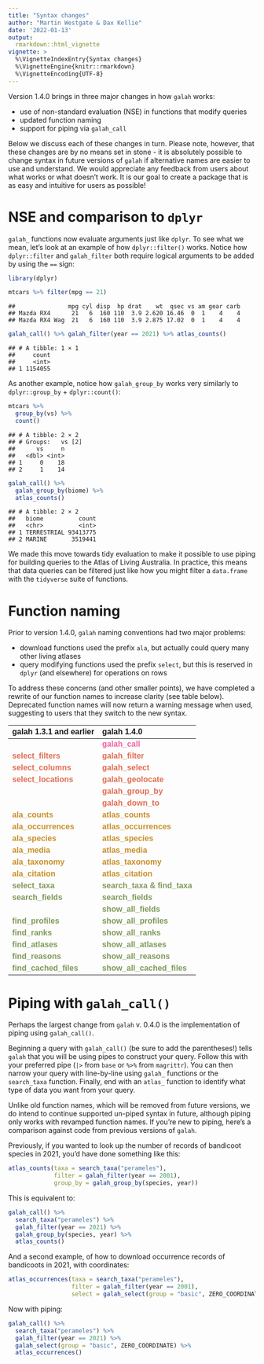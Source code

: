 ```yaml
---
title: "Syntax changes"
author: "Martin Westgate & Dax Kellie"
date: '2022-01-13'
output:
  rmarkdown::html_vignette
vignette: >
  %\VignetteIndexEntry{Syntax changes}
  %\VignetteEngine{knitr::rmarkdown}
  %\VignetteEncoding{UTF-8}
---
```


Version 1.4.0 brings in three major changes in how `galah` works:
  
- use of non-standard evaluation (NSE) in functions that modify queries
- updated function naming
- support for piping via `galah_call`
  
Below we discuss each of these changes in turn. Please note, however, that these 
changes are by no means set in stone - it is absolutely possible to 
change syntax in future versions of `galah` if alternative names are easier to 
use and understand. We would appreciate any feedback from users about what works 
or what doesn't work. It is our goal to create a package that is as easy and 
intuitive for users as possible!


# NSE and comparison to `dplyr`
`galah_` functions now evaluate arguments just like `dplyr`. To see what we mean, 
let's look at an example of how `dplyr::filter()` works. Notice how `dplyr::filter` 
and `galah_filter` both require logical arguments to be added by using the `==` sign:


```r
library(dplyr)

mtcars %>% filter(mpg == 21)
```

```
##               mpg cyl disp  hp drat    wt  qsec vs am gear carb
## Mazda RX4      21   6  160 110  3.9 2.620 16.46  0  1    4    4
## Mazda RX4 Wag  21   6  160 110  3.9 2.875 17.02  0  1    4    4
```


```r
galah_call() %>% galah_filter(year == 2021) %>% atlas_counts()
```

```
## # A tibble: 1 × 1
##     count
##     <int>
## 1 1154055
```

As another example, notice how `galah_group_by` works very similarly to
 `dplyr::group_by` + `dplyr::count()`:


```r
mtcars %>% 
  group_by(vs) %>% 
  count()
```

```
## # A tibble: 2 × 2
## # Groups:   vs [2]
##      vs     n
##   <dbl> <int>
## 1     0    18
## 2     1    14
```

```r
galah_call() %>%
  galah_group_by(biome) %>%
  atlas_counts()
```

```
## # A tibble: 2 × 2
##   biome          count
##   <chr>          <int>
## 1 TERRESTRIAL 93413775
## 2 MARINE       3519441
```

We made this move towards tidy evaluation to make it possible to use 
piping for building queries to the Atlas of Living Australia. In practice, this 
means that data queries can be filtered just like how you might 
filter a `data.frame` with the `tidyverse` suite of functions. 


# Function naming
Prior to version 1.4.0, `galah` naming conventions had two major problems:

- download functions used the prefix `ala`, but actually could query many other living atlases
- query modifying functions used the prefix `select`, but this is reserved in `dplyr` (and elsewhere) for operations on rows

To address these concerns (and other smaller points), we have completed a 
rewrite of our function names to increase clarity (see table below).
Deprecated function names will now return a warning message when used, suggesting
to users that they switch to the new syntax. 

<table class="table lightable-paper" style='width: auto !important; margin-left: auto; margin-right: auto; font-family: "Arial Narrow", arial, helvetica, sans-serif; margin-left: auto; margin-right: auto;'>
 <thead>
  <tr>
   <th style="text-align:left;"> galah 1.3.1 and earlier </th>
   <th style="text-align:left;"> galah 1.4.0 </th>
  </tr>
 </thead>
<tbody>
  <tr>
   <td style="text-align:left;font-weight: bold;color: #f064a4 !important;">  </td>
   <td style="text-align:left;font-weight: bold;color: #f064a4 !important;"> galah_call </td>
  </tr>
  <tr>
   <td style="text-align:left;font-weight: bold;color: #E06E53 !important;"> select_filters </td>
   <td style="text-align:left;font-weight: bold;color: #E06E53 !important;"> galah_filter </td>
  </tr>
  <tr>
   <td style="text-align:left;font-weight: bold;color: #E06E53 !important;"> select_columns </td>
   <td style="text-align:left;font-weight: bold;color: #E06E53 !important;"> galah_select </td>
  </tr>
  <tr>
   <td style="text-align:left;font-weight: bold;color: #E06E53 !important;"> select_locations </td>
   <td style="text-align:left;font-weight: bold;color: #E06E53 !important;"> galah_geolocate </td>
  </tr>
  <tr>
   <td style="text-align:left;font-weight: bold;color: #E06E53 !important;">  </td>
   <td style="text-align:left;font-weight: bold;color: #E06E53 !important;"> galah_group_by </td>
  </tr>
  <tr>
   <td style="text-align:left;font-weight: bold;color: #E06E53 !important;">  </td>
   <td style="text-align:left;font-weight: bold;color: #E06E53 !important;"> galah_down_to </td>
  </tr>
  <tr>
   <td style="text-align:left;font-weight: bold;color: #c7902a !important;"> ala_counts </td>
   <td style="text-align:left;font-weight: bold;color: #c7902a !important;"> atlas_counts </td>
  </tr>
  <tr>
   <td style="text-align:left;font-weight: bold;color: #c7902a !important;"> ala_occurrences </td>
   <td style="text-align:left;font-weight: bold;color: #c7902a !important;"> atlas_occurrences </td>
  </tr>
  <tr>
   <td style="text-align:left;font-weight: bold;color: #c7902a !important;"> ala_species </td>
   <td style="text-align:left;font-weight: bold;color: #c7902a !important;"> atlas_species </td>
  </tr>
  <tr>
   <td style="text-align:left;font-weight: bold;color: #c7902a !important;"> ala_media </td>
   <td style="text-align:left;font-weight: bold;color: #c7902a !important;"> atlas_media </td>
  </tr>
  <tr>
   <td style="text-align:left;font-weight: bold;color: #c7902a !important;"> ala_taxonomy </td>
   <td style="text-align:left;font-weight: bold;color: #c7902a !important;"> atlas_taxonomy </td>
  </tr>
  <tr>
   <td style="text-align:left;font-weight: bold;color: #c7902a !important;"> ala_citation </td>
   <td style="text-align:left;font-weight: bold;color: #c7902a !important;"> atlas_citation </td>
  </tr>
  <tr>
   <td style="text-align:left;font-weight: bold;color: #7f9959 !important;"> select_taxa </td>
   <td style="text-align:left;font-weight: bold;color: #7f9959 !important;"> search_taxa &amp; find_taxa </td>
  </tr>
  <tr>
   <td style="text-align:left;font-weight: bold;color: #7f9959 !important;"> search_fields </td>
   <td style="text-align:left;font-weight: bold;color: #7f9959 !important;"> search_fields </td>
  </tr>
  <tr>
   <td style="text-align:left;font-weight: bold;color: #7f9959 !important;">  </td>
   <td style="text-align:left;font-weight: bold;color: #7f9959 !important;"> show_all_fields </td>
  </tr>
  <tr>
   <td style="text-align:left;font-weight: bold;color: #7f9959 !important;"> find_profiles </td>
   <td style="text-align:left;font-weight: bold;color: #7f9959 !important;"> show_all_profiles </td>
  </tr>
  <tr>
   <td style="text-align:left;font-weight: bold;color: #7f9959 !important;"> find_ranks </td>
   <td style="text-align:left;font-weight: bold;color: #7f9959 !important;"> show_all_ranks </td>
  </tr>
  <tr>
   <td style="text-align:left;font-weight: bold;color: #7f9959 !important;"> find_atlases </td>
   <td style="text-align:left;font-weight: bold;color: #7f9959 !important;"> show_all_atlases </td>
  </tr>
  <tr>
   <td style="text-align:left;font-weight: bold;color: #7f9959 !important;"> find_reasons </td>
   <td style="text-align:left;font-weight: bold;color: #7f9959 !important;"> show_all_reasons </td>
  </tr>
  <tr>
   <td style="text-align:left;font-weight: bold;color: #7f9959 !important;"> find_cached_files </td>
   <td style="text-align:left;font-weight: bold;color: #7f9959 !important;"> show_all_cached_files </td>
  </tr>
</tbody>
</table>

# Piping with `galah_call()`

Perhaps the largest change from `galah` v. 0.4.0 is the implementation of piping 
using `galah_call()`. 

Beginning a query with `galah_call()` (be sure to add the parentheses!) tells 
`galah` that you will be using pipes to construct your query. Follow this with 
your preferred pipe (`|>` from `base` or `%>%` from `magrittr`). You can then 
narrow your query with line-by-line using `galah_` functions or the `search_taxa` 
function. Finally, end with an `atlas_` function to identify what type of data
you want from your query.  
  
Unlike old function names, which will be removed from future versions, we do intend to 
continue supported un-piped syntax in future, although piping only works with 
revamped function names. If you're new to piping, here's a comparison against
code from previous versions of `galah`.

Previously, if you wanted to look up the number of records of bandicoot species 
in 2021, you'd have done something like this:
  

```r
atlas_counts(taxa = search_taxa("perameles"),
             filter = galah_filter(year == 2001),
             group_by = galah_group_by(species, year))
```
  
This is equivalent to:


```r
galah_call() %>%
  search_taxa("perameles") %>%
  galah_filter(year == 2021) %>%
  galah_group_by(species, year) %>%
  atlas_counts()
```

And a second example, of how to download occurrence records of bandicoots in 
2021, with coordinates:
  

```r
atlas_occurrences(taxa = search_taxa("perameles"),
                  filter = galah_filter(year == 2001),
                  select = galah_select(group = "basic", ZERO_COORDINATE))
```

Now with piping:

```r
galah_call() %>%
  search_taxa("perameles") %>%
  galah_filter(year == 2021) %>%
  galah_select(group = "basic", ZERO_COORDINATE) %>%
  atlas_occurrences()
```
